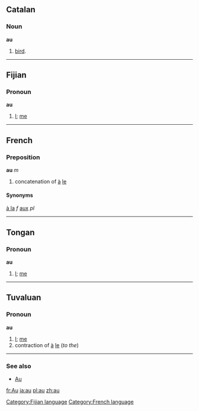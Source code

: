 == Catalan ==
=== Noun ===
'''au'''
# [[bird]].
----

== Fijian ==
=== Pronoun ===
'''au'''
#[[I]]; [[me]]
----

==French==
===Preposition===
'''au''' ''m''

# concatenation of [[à]] [[le]]

====Synonyms====
[[à la]] ''f''
[[aux]] ''pl''
----

==Tongan==
===Pronoun===
'''au'''
#[[I]]; [[me]]
----

==Tuvaluan==
===Pronoun===
'''au'''
#[[I]]; [[me]]
# contraction of [[à]] [[le]] (''to the'')
----
===See also===
*[[Au]]

[[Category:Fijian language]]
[[Category:French language]]

[[fr:Au]]
[[ja:au]] 
[[pl:au]]
[[zh:au]]
